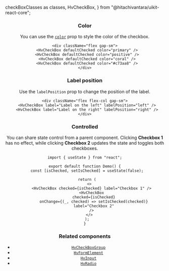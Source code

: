   checkBoxClasses as classes,
  HvCheckBox,
} from "@hitachivantara/uikit-react-core";


<Header
  params={{ name: "CheckBox", classes }}
  Component={HvCheckBox}
  componentName="HvCheckBox"
  controls={{
    checked: { defaultValue: false },
    indeterminate: { defaultValue: false },
    required: { defaultValue: true },
    disabled: { defaultValue: false },
    color: { type: "color" },
  }}
  componentProps={{
    label: "I have read and agree to the terms and conditions",
    statusMessage: "Please accept the terms and conditions",
    checked: false,
    indeterminate: false,
  }}
/>

### Color

You can use the [`color`](/docs/styling#color-prop) prop to style the color of the checkbox.

```tsx live
<div className="flex gap-sm">
  <HvCheckBox defaultChecked color="primary" />
  <HvCheckBox defaultChecked color="positive" />
  <HvCheckBox defaultChecked color="coral" />
  <HvCheckBox defaultChecked color="#c73aa8" />
</div>
```

### Label position

Use the `labelPosition` prop to change the position of the label.

```tsx live
<div className="flex flex-col gap-sm">
  <HvCheckBox label="Label on the left" labelPosition="left" />
  <HvCheckBox label="Label on the right" labelPosition="right" />
</div>
```

### Controlled

You can share state control from a parent component. Clicking **Checkbox 1** has no effect, while clicking **Checkbox 2** updates the state and toggles both checkboxes.

```tsx live
import { useState } from "react";

export default function Demo() {
  const [isChecked, setIsChecked] = useState(false);

  return (
    <>
      <HvCheckBox checked={isChecked} label="Checkbox 1" />
      <HvCheckBox
        checked={isChecked}
        onChange={(_, checked) => setIsChecked(checked)}
        label="Checkbox 2"
      />
    </>
  );
}
```

### Related components

- [`HvCheckBoxGroup`](/components/checkbox-group)
- [`HvFormElement`](/components/form-element)
- [`HvInput`](/components/input)
- [`HvRadio`](/components/radio)
